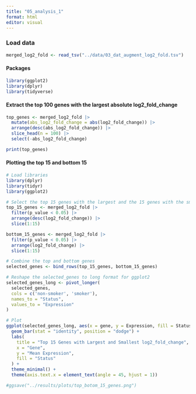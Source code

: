 ```yaml
---
title: "05_analysis_1"
format: html
editor: visual
---
```


### Load data

```r
merged_log2_fold <- read_tsv("../data/03_dat_augment_log2_fold.tsv")
```

#### Packages

```r
library(ggplot2)
library(dplyr)
library(tidyverse)
```

#### Extract the top 100 genes with the largest absolute log2_fold_change

```r
top_genes <- merged_log2_fold |>
  mutate(abs_log2_fold_change = abs(log2_fold_change)) |> 
  arrange(desc(abs_log2_fold_change)) |>
  slice_head(n = 100) |>
  select(-abs_log2_fold_change) 

print(top_genes)
```

#### Plotting the top 15 and bottom 15

```r
# Load libraries
library(dplyr)
library(tidyr)
library(ggplot2)

# Select the top 15 genes with the largest and the 15 genes with the smallest
top_15_genes <- merged_log2_fold |>
  filter(p_value < 0.05) |> 
  arrange(desc(log2_fold_change)) |>
  slice(1:15)

bottom_15_genes <- merged_log2_fold |>
  filter(p_value < 0.05) |> 
  arrange(log2_fold_change) |>
  slice(1:15)

# Combine the top and bottom genes
selected_genes <- bind_rows(top_15_genes, bottom_15_genes)

# Reshape the selected_genes to long format for ggplot2
selected_genes_long <- pivot_longer(
  selected_genes, 
  cols = c('non-smoker', 'smoker'), 
  names_to = "Status", 
  values_to = "Expression"
)

# Plot
ggplot(selected_genes_long, aes(x = gene, y = Expression, fill = Status)) +
  geom_bar(stat = "identity", position = "dodge") +
  labs(
    title = "Top 15 Genes with Largest and Smallest log2_fold_change",
    x = "Gene",
    y = "Mean Expression",
    fill = "Status"
  ) +
  theme_minimal() +
  theme(axis.text.x = element_text(angle = 45, hjust = 1))

#ggsave("../results/plots/top_botom_15_genes.png")


```

#### 
